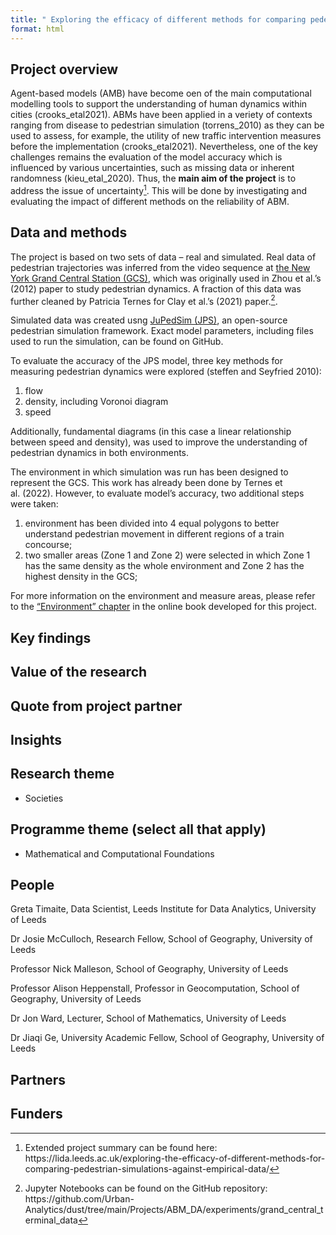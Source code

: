 ```yaml
---
title: " Exploring the efficacy of different methods for comparing pedestrian simulations against empirical data"
format: html
---
```


<!-- Introductory sentence: try to get to the bottom of your research in one sentence, this is your elevator pitch and should hook the audience in. What’s the human interest angle? -->

## Project overview

<!-- Sticking to one paragraph (3-4 sentences) give the background of the project including project aims. Is there anything new or unique about this research?  -->

Agent-based models (AMB) have become oen of the main computational modelling tools to support the understanding of human dynamics within cities (crooks_etal2021). ABMs have been applied in a veriety of contexts ranging from disease to pedestrian simulation (torrens_2010) as they can be used to assess, for example, the utility of new traffic intervention measures before the implementation (crooks_etal2021). Nevertheless, one of the key challenges remains the evaluation of the model accuracy which is influenced by various uncertainties, such as missing data or inherent randomness (kieu_etal_2020). Thus, the **main aim of the project** is to address the issue of uncertainty^[Extended project summary can be found here: https://lida.leeds.ac.uk/exploring-the-efficacy-of-different-methods-for-comparing-pedestrian-simulations-against-empirical-data/]. This will be done by investigating and evaluating the impact of different methods on the reliability of ABM.


## Data and methods

<!-- Outline the; who, what, when, where and how of the study -->

The project is based on two sets of data -- real and simulated. Real data of pedestrian trajectories was inferred from the video sequence at [the New York Grand Central Station (GCS)](https://www.ee.cuhk.edu.hk/~xgwang/grandcentral.html), which was originally used in Zhou et al.'s (2012) paper to study pedestrian dynamics. A fraction of this data was further cleaned by Patricia Ternes for Clay et al.'s (2021) paper.^[Jupyter Notebooks can be found on the GitHub repository: https://github.com/Urban-Analytics/dust/tree/main/Projects/ABM_DA/experiments/grand_central_terminal_data]. 

Simulated data was created usng [JuPedSim (JPS)](https://www.jupedsim.org/jupedsim_introduction.html), an open-source pedestrian simulation framework. Exact model parameters, including files used to run the simulation, can be found on GitHub. 

To evaluate the accuracy of the JPS model, three key methods for measuring pedestrian dynamics were explored (steffen and Seyfried 2010): 

1. flow
2. density, including Voronoi diagram
3. speed

Additionally, fundamental diagrams (in this case a linear relationship between speed and density), was used to improve the understanding of pedestrian dynamics in both environments.

The environment in which simulation was run has been designed to represent the GCS. This work has already been done by Ternes et al. (2022). However, to evaluate model's accuracy, two additional steps were taken:

1. environment has been divided into 4 equal polygons to better understand pedestrian movement in different regions of a train concourse;
2. two smaller areas (Zone 1 and Zone 2) were selected in which Zone 1 has the same density as the whole environment and Zone 2 has the highest density in the GCS;

For more information on the environment and measure areas, please refer to the ["Environment" chapter](https://gretatimaite.github.io/gcs_jps/envir.html#global) in the online book developed for this project.

## Key findings

<!-- Outline the results of the research project. Aim to stick to 2-3 paragraphs. Use imagery (clearly labelled and with descriptors – see images guidance at end of template) where appropriate. -->

## Value of the research

<!-- What is the impact, how will this benefit xyz? How could the research be applied to real-world problems or what is the usage/benefit? -->

## Quote from project partner

<!-- “One sentence or two approved by an industry partner or collaborator.” Include name, job title and organisation. -->

<!-- Wherever possible, you should try to obtain a partner quote as this will maximise the impact of your project. -->

## Insights

<!-- · If you can try to pull out a few key points -->

<!-- · That can be used as bullet points -->

<!-- · These can serve as fast facts about the study. -->

## Research theme

<!-- Identify which LIDA research theme(s) this sits under:  -->

<!-- - Health -->

- Societies

<!-- - Environment -->

## Programme theme (select all that apply)

<!-- - Statistical Data Science -->

<!-- - Artificial Intelligence -->

<!-- - Visualisation Extended Reality -->

- Mathematical and Computational Foundations

<!-- - Data Science Infrastructures -->

## People

<!-- Who was involved, their job title and institution. -->

Greta Timaite, Data Scientist, Leeds Institute for Data Analytics, University of Leeds

Dr Josie McCulloch, Research Fellow, School of Geography, University of Leeds

 Professor Nick Malleson, School of Geography, University of Leeds  <!--what is his exact position? -->

Professor Alison Heppenstall, Professor in Geocomputation, School of Geography, University of Leeds <!--what about Glasgow position? -->

Dr Jon Ward, Lecturer, School of Mathematics, University of Leeds

Dr Jiaqi Ge, University Academic Fellow, School of Geography, University of Leeds

## Partners

<!-- All partners involved (except where an NDA applies) -->

<!-- N.B. Partner stakeholders should be sent a copy of the case study before it is shared on LIDA comms and be asked to approve it. An email confirming their approval should be sent to the LIDA Comms Manager and Programme Co-Ordinator. -->

## Funders

<!-- Funded by… (e.g. CDRC, The Alan Turing Institute – check with supervisor if unsure) -->




